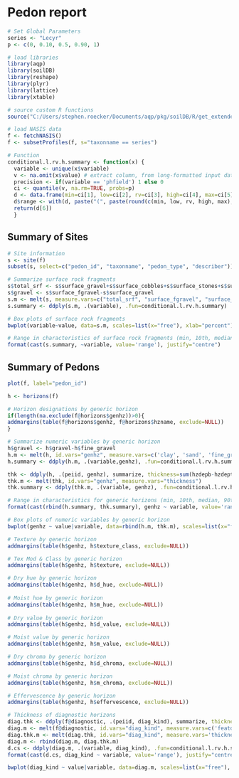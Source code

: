 # Pedon report

```{r}
# Set Global Parameters
series <- "Lecyr"
p <- c(0, 0.10, 0.5, 0.90, 1)
```

```{r LoadPackages, include=FALSE}
# load libraries
library(aqp)
library(soilDB)
library(reshape)
library(plyr)
library(lattice)
library(xtable)
```

```{r, load-data, echo=FALSE}
# source custom R functions
source("C:/Users/stephen.roecker/Documents/aqp/pkg/soilDB/R/get_extended_data_from_NASIS_db.R")

# load NASIS data
f <- fetchNASIS()
f <- subsetProfiles(f, s="taxonname == series")

# Function
conditional.l.rv.h.summary <- function(x) {
  variable <- unique(x$variable)
  v <- na.omit(x$value) # extract column, from long-formatted input data
  precision <- if(variable == 'phfield') 1 else 0
  ci <- quantile(v, na.rm=TRUE, probs=p) 
  d <- data.frame(min=ci[1], low=ci[2], rv=ci[3], high=ci[4], max=ci[5], stringsAsFactors=FALSE) # combine into DF
  d$range <- with(d, paste("(", paste(round(c(min, low, rv, high, max), precision), collapse=', '), ")", sep="")) # add 'range' column for pretty-printing
  return(d[6])
  }
```

## Summary of Sites
```{r, echo=FALSE}
# Site information
s <- site(f)
subset(s, select=c("pedon_id", "taxonname", "pedon_type", "describer"))

# Summarize surface rock fragments
s$total_srf <- s$surface_gravel+s$surface_cobbles+s$surface_stones+s$surface_boulders+s$surface_flagstones+s$surface_channers
s$gravel <- s$surface_fgravel-s$surface_gravel
s.m <- melt(s, measure.vars=c("total_srf", "surface_fgravel", "surface_gravel", "surface_cobbles", "surface_stones", "surface_boulders", "surface_channers", "surface_flagstones"))
s.summary <- ddply(s.m, .(variable), .fun=conditional.l.rv.h.summary)

# Box plots of surface rock fragments
bwplot(variable~value, data=s.m, scales=list(x="free"), xlab="percent")          

# Range in characteristics of surface rock fragments (min, 10th, median, 90th, max)
format(cast(s.summary, ~variable, value='range'), justify="centre")
```

## Summary of Pedons
```{r, echo=TRUE}
plot(f, label="pedon_id")

h <- horizons(f)

# Horizon designations by generic horizon
if(length(na.exclude(f@horizons$genhz))>0){
addmargins(table(f@horizons$genhz, f@horizons$hzname, exclude=NULL))
}

# Summarize numeric variables by generic horizon
h$gravel <- h$gravel-h$fine_gravel
h.m <- melt(h, id.vars="genhz", measure.vars=c('clay', 'sand', 'fine_gravel', 'gravel', 'cobbles', 'stones', 'total_frags_pct', 'phfield', 'd_value', 'd_chroma', 'm_value', 'm_chroma'))
h.summary <- ddply(h.m, .(variable,genhz), .fun=conditional.l.rv.h.summary)

thk <- ddply(h, .(peiid, genhz), summarize, thickness=sum(hzdepb-hzdept))
thk.m <- melt(thk, id.vars="genhz", measure.vars="thickness")
thk.summary <- ddply(thk.m, .(variable, genhz), .fun=conditional.l.rv.h.summary)

# Range in characteristics for generic horizons (min, 10th, median, 90th, max)
format(cast(rbind(h.summary, thk.summary), genhz ~ variable, value='range'), justify="centre")

# Box plots of numeric variables by generic horizon
bwplot(genhz ~ value|variable, data=rbind(h.m, thk.m), scales=list(x="free"))          

# Texture by generic horizon
addmargins(table(h$genhz, h$texture_class, exclude=NULL))

# Tex Mod & Class by generic horizon
addmargins(table(h$genhz, h$texture, exclude=NULL))

# Dry hue by generic horizon
addmargins(table(h$genhz, h$d_hue, exclude=NULL))
      
# Moist hue by generic horizon
addmargins(table(h$genhz, h$m_hue, exclude=NULL))
      
# Dry value by generic horizon
addmargins(table(h$genhz, h$d_value, exclude=NULL))

# Moist value by generic horizon
addmargins(table(h$genhz, h$m_value, exclude=NULL))

# Dry chroma by generic horizon
addmargins(table(h$genhz, h$d_chroma, exclude=NULL))

# Moist chroma by generic horizon
addmargins(table(h$genhz, h$m_chroma, exclude=NULL))

# Effervescence by generic horizon
addmargins(table(h$genhz, h$effervescence, exclude=NULL))

# Thickness of diagnostic horizons
diag.thk <- ddply(f@diagnostic, .(peiid, diag_kind), summarize, thickness=sum(featdepb-featdept))
diag.m <- melt(f@diagnostic, id.vars="diag_kind", measure.vars=c('featdept', 'featdepb'))
diag.thk.m <- melt(diag.thk, id.vars="diag_kind", measure.vars='thickness')
diag.m <- rbind(diag.m, diag.thk.m)
d.cs <- ddply(diag.m, .(variable, diag_kind), .fun=conditional.l.rv.h.summary)
format(cast(d.cs, diag_kind ~ variable, value='range'), justify="centre")

bwplot(diag_kind ~ value|variable, data=diag.m, scales=list(x="free"), xlab="cm")          
```

